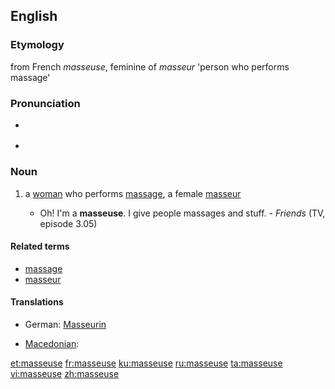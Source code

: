 {{also|Masseuse}}
==English==

===Etymology===
from French ''masseuse'', feminine of ''masseur'' 'person who performs massage'

===Pronunciation===
* {{a|UK}} {{IPA|/ma'sɜːz/}}
* {{a|US}} {{IPA|/məˈsuːs/}}

===Noun===
{{en-noun}}

# {{context|massage}} a [[woman]] who performs [[massage]], a female [[masseur]]
#* Oh! I'm a '''masseuse'''. I give people massages and stuff. - ''Friends'' (TV, episode 3.05)

====Related terms====
* [[massage]]
* [[masseur]]

====Translations====
{{trans-top|a female masseur}}
* German: [[Masseurin]] {{f}}
{{trans-mid}}
* [[Macedonian]]: {{t|mk|масерка|f|tr=máserka|sc=Cyrl|xs=Macedonian}}
{{trans-bottom}}

[[et:masseuse]]
[[fr:masseuse]]
[[ku:masseuse]]
[[ru:masseuse]]
[[ta:masseuse]]
[[vi:masseuse]]
[[zh:masseuse]]